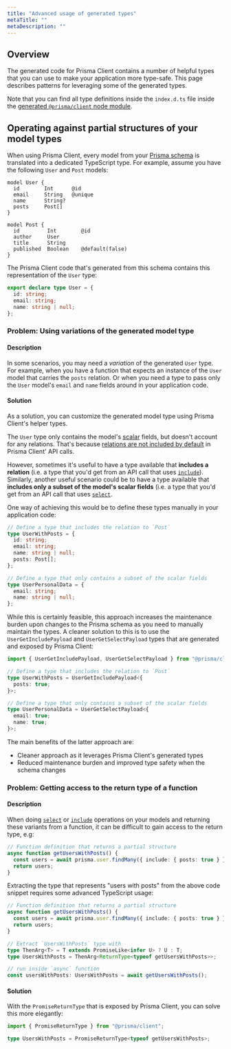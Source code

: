 ```yaml
---
title: "Advanced usage of generated types"
metaTitle: ""
metaDescription: ""
---
```


## Overview

The generated code for Prisma Client contains a number of helpful types that you can use to make your application more type-safe. This page describes patterns for leveraging some of the generated types.

Note that you can find all type definitions inside the `index.d.ts` file inside the [generated `@prisma/client` node module]().

## Operating against partial structures of your model types

When using Prisma Client, every model from your [Prisma schema]() is translated into a dedicated TypeScript type. For example, assume you have the following `User` and `Post` models:

```prisma
model User {
  id        Int      @id
  email     String   @unique
  name      String?
  posts     Post[]
}

model Post {
  id         Int        @id
  author     User
  title      String
  published  Boolean    @default(false)
}
```

The Prisma Client code that's generated from this schema contains this representation of the `User` type:

```ts
export declare type User = {
  id: string;
  email: string;
  name: string | null;
};
```

### Problem: Using variations of the generated model type

#### Description

In some scenarios, you may need a _variation_ of the generated `User` type. For example, when you have a function that expects an instance of the `User` model that carries the `posts` relation. Or when you need a type to pass only the `User` model's `email` and `name` fields around in your application code.

#### Solution

As a solution, you can customize the generated model type using Prisma Client's helper types.

The `User` type only contains the model's [scalar]() fields, but doesn't account for any relations. That's because [relations are not included by default]() in Prisma Client' API calls.

However, sometimes it's useful to have a type available that **includes a relation** (i.e. a type that you'd get from an API call that uses [`include`]()). Similarly, another useful scenario could be to have a type available that **includes only a subset of the model's scalar fields** (i.e. a type that you'd get from an API call that uses [`select`]().

One way of achieving this would be to define these types manually in your application code:

```ts
// Define a type that includes the relation to `Post`
type UserWithPosts = {
  id: string;
  email: string;
  name: string | null;
  posts: Post[];
};

// Define a type that only contains a subset of the scalar fields
type UserPersonalData = {
  email: string;
  name: string | null;
};
```

While this is certainly feasible, this approach increases the maintenance burden upon changes to the Prisma schema as you need to manually maintain the types. A cleaner solution to this is to use the `UserGetIncludePayload` and `UserGetSelectPayload` types that are generated and exposed by Prisma Client:

```ts
import { UserGetIncludePayload, UserGetSelectPayload } from "@prisma/client";

// Define a type that includes the relation to `Post`
type UserWithPosts = UserGetIncludePayload<{
  posts: true;
}>;

// Define a type that only contains a subset of the scalar fields
type UserPersonalData = UserGetSelectPayload<{
  email: true;
  name: true;
}>;
```

The main benefits of the latter approach are:

- Cleaner approach as it leverages Prisma Client's generated types
- Reduced maintenance burden and improved type safety when the schema changes

### Problem: Getting access to the return type of a function

#### Description

When doing [`select`]() or [`include`]() operations on your models and returning these variants from a function, it can be difficult to gain access to the return type, e.g:

```ts
// Function definition that returns a partial structure
async function getUsersWithPosts() {
  const users = await prisma.user.findMany({ include: { posts: true } });
  return users;
}
```

Extracting the type that represents "users with posts" from the above code snippet requires some advanced TypeScript usage:

```ts
// Function definition that returns a partial structure
async function getUsersWithPosts() {
  const users = await prisma.user.findMany({ include: { posts: true } });
  return users;
}

// Extract `UsersWithPosts` type with
type ThenArg<T> = T extends PromiseLike<infer U> ? U : T;
type UsersWithPosts = ThenArg<ReturnType<typeof getUsersWithPosts>>;

// run inside `async` function
const usersWithPosts: UsersWithPosts = await getUsersWithPosts();
```

#### Solution

With the `PromiseReturnType` that is exposed by Prisma Client, you can solve this more elegantly:

```ts
import { PromiseReturnType } from "@prisma/client";

type UsersWithPosts = PromiseReturnType<typeof getUsersWithPosts>;
```

